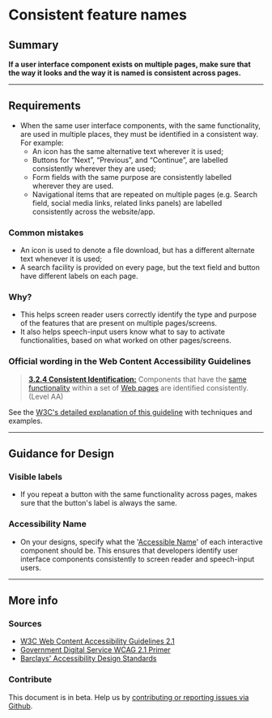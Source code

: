 
# Consistent feature names

## Summary

**If a user interface component exists on multiple pages, make sure that the way it looks and the way it is named is consistent across pages.**

---

## Requirements

* When the same user interface components, with the same functionality, are used in multiple places, they must be identified in a consistent way. For example:
  * An icon has the same alternative text wherever it is used;
  * Buttons for “Next”, “Previous”, and “Continue”, are labelled consistently wherever they are used;
  * Form fields with the same purpose are consistently labelled wherever they are used.
  * Navigational items that are repeated on multiple pages (e.g. Search field, social media links, related links panels) are labelled consistently across the website/app.

### Common mistakes

* An icon is used to denote a file download, but has a different alternate text whenever it is used;
* A search facility is provided on every page, but the text field and button have different labels on each page.

### Why?

* This helps screen reader users correctly identify the type and purpose of the features that are present on multiple pages/screens.
* It also helps speech-input users know what to say to activate functionalities, based on what worked on other pages/screens.

### Official wording in the Web Content Accessibility Guidelines

> [**3.2.4 Consistent Identification:**](https://www.w3.org/TR/UNDERSTANDING-WCAG20/consistent-behavior-consistent-functionality.html) Components that have the [same functionality](https://www.w3.org/TR/UNDERSTANDING-WCAG20/consistent-behavior-consistent-functionality.html#samefunctionalitydef) within a set of [Web pages](https://www.w3.org/TR/UNDERSTANDING-WCAG20/consistent-behavior-consistent-functionality.html#webpagedef) are identified consistently. (Level AA)

See the [W3C's detailed explanation of this guideline](https://www.w3.org/TR/UNDERSTANDING-WCAG20/consistent-behavior-consistent-functionality.html) with techniques and examples.

---

## Guidance for Design

### Visible labels

* If you repeat a button with the same functionality across pages, makes sure that the button's label is always the same.

### Accessibility Name

* On your designs, specify what the '[Accessible Name](/playbook/definitions#accessible-name)' of each interactive component should be. This ensures that developers identify user interface components consistently to screen reader and speech-input users.

---

## More info

### Sources

* [W3C Web Content Accessibility Guidelines 2.1](https://www.w3.org/TR/WCAG21/)
* [Government Digital Service WCAG 2.1 Primer](https://alphagov.github.io/wcag-primer/)
* [Barclays' Accessibility Design Standards](https://home.barclays/who-we-are/our-suppliers/our-requirements-of-external-suppliers/)

### Contribute

This document is in beta. Help us by [contributing or reporting issues via Github](https://github.com/web-accessibility-io/web-accessibility.io).
